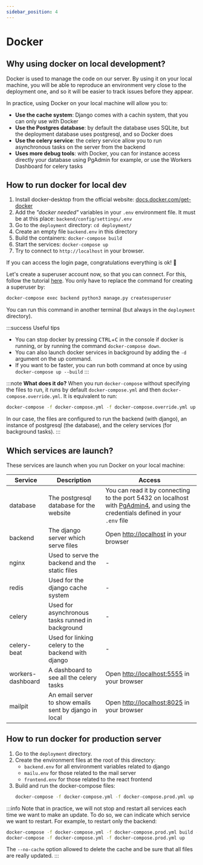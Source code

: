 ```yaml
---
sidebar_position: 4
---
```


# Docker

## Why using docker on local development?

Docker is used to manage the code on our server. By using it on your local
machine, you will be able to reproduce an environment very close to the
deployment one, and so it will be easier to track issues before they appear.

In practice, using Docker on your local machine will allow you to:

- **Use the cache system**: Django comes with a cachin system, that you can
  only use with Docker
- **Use the Postgres database**: by default the database uses SQLite, but
  the deployment database uses postgresql, and so Docker does
- **Use the celery service**: the celery service allow you to run asynchronous
  tasks on the server from the backend
- **Uses more debug tools**: with Docker, you can for instance access directly
  your database using PgAdmin for example, or use the Workers Dashboard for
  celery tasks

## How to run docker for local dev

1. Install docker-desktop from the official website:
   [docs.docker.com/get-docker](https://docs.docker.com/get-docker/)
2. Add the _"docker needed"_ variables in your `.env` environment file.
   It must be at this place: `backend/config/settings/.env`
3. Go to the `deployment` directory: `cd deployment/`
4. Create an empty file `backend.env` in this directory
5. Build the containers: `docker-compose build`
6. Start the services: `docker-compose up`
7. Try to connect to `http://localhost` in your browser.

If you can access the login page, congratulations everything is ok! 🥳

Let's create a superuser account now, so that you can connect. For this, follow the
tutorial [here](../get-started/setup-project/setup-project.mdx#create-your-admin-account). You only have to replace
the command for creating a superuser by:

```bash
docker-compose exec backend python3 manage.py createsuperuser
```

You can run this command in another terminal (but always in the `deployment` directory).

:::success Useful tips

- You can stop docker by pressing <kbd>CTRL</kbd>+<kbd>C</kbd> in the console if docker
  is running, or by running the command `docker-compose down`.
- You can also launch docker services in background by adding the
  `-d` argument on the up command.
- If you want to be faster, you can run both command at once by
  using `docker-compose up --build`
  :::

:::note **What does it do?**
When you run `docker-compose` without specifying the files to run, it
runs by default `docker-compose.yml` and then `docker-compose.override.yml`.
It is equivalent to run:

```bash
docker-compose -f docker-compose.yml -f docker-compose.override.yml up --build
```

In our case, the files are configured to run the backend (with django),
an instance of postgresql (the database), and the celery services (for
background tasks).
:::

## Which services are launch?

These services are launch when you run Docker on your local machine:

| Service           | Description                                            | Access                                                                                                                                                                |
| ----------------- | ------------------------------------------------------ | --------------------------------------------------------------------------------------------------------------------------------------------------------------------- |
| database          | The postgresql database for the website                | You can read it by connecting to the port 5432 on localhost with [PgAdmin4](https://www.pgadmin.org/download/), and using the credentials defined in your `.env` file |
| backend           | The django server which serve files                    | Open [http://localhost](http://localhost) in your browser                                                                                                             |
| nginx             | Used to serve the backend and the static files         | -                                                                                                                                                                     |
| redis             | Used for the django cache system                       | -                                                                                                                                                                     |
| celery            | Used for asynchronous tasks runned in background       | -                                                                                                                                                                     |
| celery-beat       | Used for linking celery to the backend with django     | -                                                                                                                                                                     |
| workers-dashboard | A dashboard to see all the celery tasks                | Open [http://localhost:5555](http://localhost:5555) in your browser                                                                                                   |
| mailpit           | An email server to show emails sent by django in local | Open [http://localhost:8025](http://localhost:8025) in your browser                                                                                                   |

## How to run docker for production server

1. Go to the `deployment` directory.
2. Create the environment files at the root of this directory:
   - `backend.env` for all environment variables related to django
   - `mailu.env` for those related to the mail server
   - `frontend.env` for those related to the react frontend
3. Build and run the docker-compose files:
   ```bash
   docker-compose -f docker-compose.yml -f docker-compose.prod.yml up --build -d
   ```

:::info
Note that in practice, we will not stop and restart all services each
time we want to make an update. To do so, we can indicate which service
we want to restart. For example, to restart only the backend:

```bash
docker-compose -f docker-compose.yml -f docker-compose.prod.yml build --no-cache nginx backend
docker-compose -f docker-compose.yml -f docker-compose.prod.yml up
```

The `--no-cache` option allowed to delete the cache and be sure that
all files are really updated.
:::
